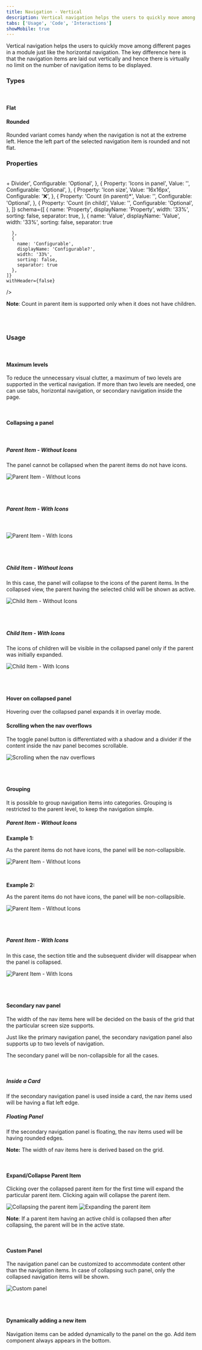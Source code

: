 ```yaml
---
title: Navigation - Vertical
description: Vertical navigation helps the users to quickly move among different pages in a module.
tabs: ['Usage', 'Code', 'Interactions']
showMobile: true
---
```


Vertical navigation helps the users to quickly move among different pages in a module just like the horizontal navigation. The key difference here is that the navigation items are laid out vertically and hence there is virtually no limit on the number of navigation items to be displayed.

### Types

<br/>

#### Flat

<Preview name='components-verticalnav-flat-edged-vertical-navigation'/>

#### Rounded

Rounded variant comes handy when the navigation is not at the extreme left. Hence the left part of the selected navigation item is rounded and not flat.

<Preview name='components-verticalnav-round-edged-vertical-navigation'/>

### Properties

<br/>

<Card shadow='none'>
  <Table
    showMenu={false}
    separator={true}
    data={[
      {
        Property: 'Panel width',
        Value: '256px',
        Configurable: '❌',
      },
      {
        Property: 'Height of a nav item',
        Value: '36px',
        Configurable: '❌',
      },
      {
        Property: 'Width of a nav item',
        Value: 'auto',
        Configurable: '❌',
      },
      {
        Property: 'Panel collapse/expand action icon',
        Value: 'keyboard_arrow_left/keyboard_arrow_right icon',
        Configurable: '❌',
      },
      {
        Property: 'Section',
        Value: '<Label> + Divider',
        Configurable: 'Optional',
      },
      {
        Property: 'Icons in panel',
        Value: '<Icons>',
        Configurable: 'Optional',
      },
      {
        Property: 'Icon size',
        Value: '16x16px',
        Configurable: '❌',
      },
      {
        Property: 'Count (in parent)*',
        Value: '<Count>',
        Configurable: 'Optional',
      },
      {
        Property: 'Count (in child)',
        Value: '<Count>',
        Configurable: 'Optional',
      },
    ]}
    schema={[
      {
        name: 'Property',
        displayName: 'Property',
        width: '33%',
        sorting: false,
        separator: true,
      },
      {
        name: 'Value',
        displayName: 'Value',
        width: '33%',
        sorting: false,
        separator: true
        
      },
      {
        name: 'Configurable',
        displayName: 'Configurable?',
        width: '33%',
        sorting: false,
        separator: true
      },
    ]}
    withHeader={false}
  />
</Card>
<br/>

**Note**: Count in parent item is supported only when it does not have children.

<br/>
<br/>

### Usage

<br/>

#### Maximum levels

To reduce the unnecessary visual clutter, a maximum of two levels are supported in the vertical navigation. If more than two levels are needed, one can use tabs, horizontal navigation, or secondary navigation inside the page.

<br/>

#### Collapsing a panel

<br/>

##### Parent Item - Without Icons

The panel cannot be collapsed when the parent items do not have icons.

![Parent Item - Without Icons](./images/navigationvertical-1.png)

<br/>
<br/>

##### Parent Item - With Icons

<br/>

![Parent Item - With Icons](./images/navigationvertical-2.png)

<br/>
<br/>

##### Child Item - Without Icons

In this case, the panel will collapse to the icons of the parent items. In the collapsed view, the parent having the selected child will be shown as active.

![Child Item - Without Icons](./images/navigationvertical-3.png)

<br/>
<br/>

##### Child Item - With Icons

The icons of children will be visible in the collapsed panel only if the parent was initially expanded.

![Child Item - With Icons](./images/navigationvertical-4.png)

<br/>
<br/>

#### Hover on collapsed panel

Hovering over the collapsed panel expands it in overlay mode.

<Preview name='verticalnav-hoverable-vertical-navigation'/>

#### Scrolling when the nav overflows

The toggle panel button is differentiated with a shadow and a divider if the content inside the nav panel becomes scrollable.

![Scrolling when the nav overflows](./images/navigationvertical-6.png)

<br/>
<br/>

#### Grouping

It is possible to group navigation items into categories. Grouping is restricted to the parent level, to keep the navigation simple.

##### Parent Item - Without Icons

**Example 1:**

As the parent items do not have icons, the panel will be non-collapsible.

![Parent Item - Without Icons](./images/navigationvertical-7.png)

<br/>

**Example 2:**

As the parent items do not have icons, the panel will be non-collapsible.

![Parent Item - Without Icons](./images/navigationvertical-8.png)

<br/>
<br/>

##### Parent Item - With Icons

In this case, the section title and the subsequent divider will disappear when the panel is collapsed.

![Parent Item - With Icons](./images/navigationvertical-9.png)

<br/>
<br/>

#### Secondary nav panel

The width of the nav items here will be decided on the basis of the grid that the particular screen size supports.

Just like the primary navigation panel, the secondary navigation panel also supports up to two levels of navigation.

The secondary panel will be non-collapsible for all the cases.

<br/>

##### Inside a Card

If the secondary navigation panel is used inside a card, the nav items used will be having a flat left edge.
<Preview name='verticalnav-secondary-vertical-navigation'/>

##### Floating Panel

If the secondary navigation panel is floating, the nav items used will be having rounded edges.
<Preview name='verticalnav-round-edged-vertical-navigation'/>

**Note:** The width of nav items here is derived based on the grid.

<br/>

####  Expand/Collapse Parent Item

Clicking over the collapsed parent item for the first time will expand the particular parent item. Clicking again will collapse the parent item.

![Collapsing the parent item](./images/navigationvertical-12.png)
![Expanding the parent item](./images/navigationvertical-13.png)

**Note**: If a parent item having an active child is collapsed then after collapsing, the parent will be in the active state.

<br/>

#### Custom Panel

The navigation panel can be customized to accommodate content other than the navigation items. In case of collapsing such panel, only the collapsed navigation items will be shown.

![Custom panel](./images/navigationvertical-14.png)

<br/>
<br/>

#### Dynamically adding a new item

Navigation items can be added dynamically to the panel on the go. Add item component always appears in the bottom.

<br/>
<br/>